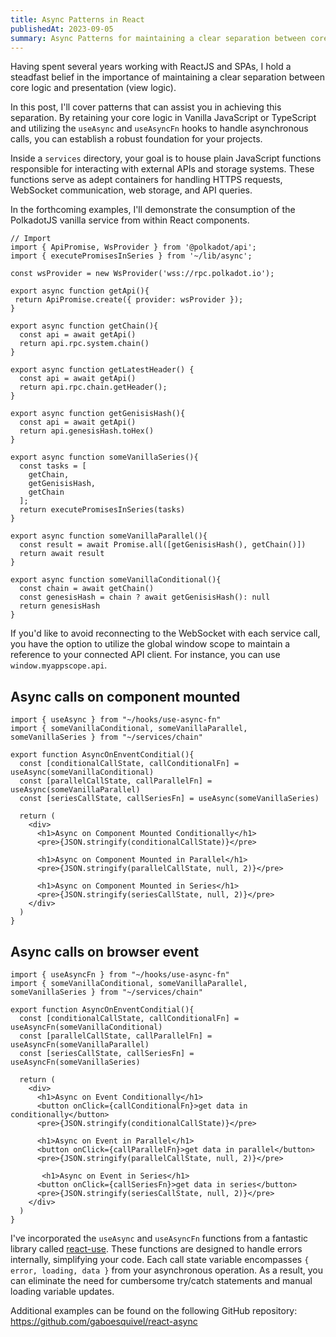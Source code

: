 ```yaml
---
title: Async Patterns in React
publishedAt: 2023-09-05
summary: Async Patterns for maintaining a clear separation between core logic and presentation.
---
```


Having spent several years working with ReactJS and SPAs, I hold a steadfast belief in the importance of maintaining a clear separation between core logic and presentation (view logic). 

In this post, I'll cover patterns that can assist you in achieving this separation. By retaining your core logic in Vanilla JavaScript or TypeScript and utilizing the `useAsync` and `useAsyncFn` hooks to handle asynchronous calls, you can establish a robust foundation for your projects. 

Inside a `services` directory, your goal is to house plain JavaScript functions responsible for interacting with external APIs and storage systems. These functions serve as adept containers for handling HTTPS requests, WebSocket communication, web storage, and API queries. 

In the forthcoming examples, I'll demonstrate the consumption of the PolkadotJS vanilla service from within React components.

```tsx
// Import
import { ApiPromise, WsProvider } from '@polkadot/api';
import { executePromisesInSeries } from '~/lib/async';

const wsProvider = new WsProvider('wss://rpc.polkadot.io');

export async function getApi(){
 return ApiPromise.create({ provider: wsProvider });
}

export async function getChain(){
  const api = await getApi()
  return api.rpc.system.chain()
}

export async function getLatestHeader() {
  const api = await getApi()
  return api.rpc.chain.getHeader();
}

export async function getGenisisHash(){
  const api = await getApi()
  return api.genesisHash.toHex()
}

export async function someVanillaSeries(){
  const tasks = [
    getChain, 
    getGenisisHash, 
    getChain
  ];
  return executePromisesInSeries(tasks)
}

export async function someVanillaParallel(){
  const result = await Promise.all([getGenisisHash(), getChain()])
  return await result
}

export async function someVanillaConditional(){
  const chain = await getChain()
  const genesisHash = chain ? await getGenisisHash(): null
  return genesisHash
}
```

If you'd like to avoid reconnecting to the WebSocket with each service call, you have the option to utilize the global window scope to maintain a reference to your connected API client. For instance, you can use `window.myappscope.api`.

## Async calls on component mounted

```tsx
import { useAsync } from "~/hooks/use-async-fn"
import { someVanillaConditional, someVanillaParallel, someVanillaSeries } from "~/services/chain"

export function AsyncOnEnventConditial(){
  const [conditionalCallState, callConditionalFn] = useAsync(someVanillaConditional)
  const [parallelCallState, callParallelFn] = useAsync(someVanillaParallel)
  const [seriesCallState, callSeriesFn] = useAsync(someVanillaSeries)
  
  return (
    <div>
      <h1>Async on Component Mounted Conditionally</h1>
      <pre>{JSON.stringify(conditionalCallState)}</pre>

      <h1>Async on Component Mounted in Parallel</h1>
      <pre>{JSON.stringify(parallelCallState, null, 2)}</pre>

      <h1>Async on Component Mounted in Series</h1>
      <pre>{JSON.stringify(seriesCallState, null, 2)}</pre>
    </div>
  )
}
```


## Async calls on browser event

```tsx
import { useAsyncFn } from "~/hooks/use-async-fn"
import { someVanillaConditional, someVanillaParallel, someVanillaSeries } from "~/services/chain"

export function AsyncOnEnventConditial(){
  const [conditionalCallState, callConditionalFn] = useAsyncFn(someVanillaConditional)
  const [parallelCallState, callParallelFn] = useAsyncFn(someVanillaParallel)
  const [seriesCallState, callSeriesFn] = useAsyncFn(someVanillaSeries)
  
  return (
    <div>
      <h1>Async on Event Conditionally</h1>
      <button onClick={callConditionalFn}>get data in conditionally</button>
      <pre>{JSON.stringify(conditionalCallState)}</pre>

      <h1>Async on Event in Parallel</h1>
      <button onClick={callParallelFn}>get data in parallel</button>
      <pre>{JSON.stringify(parallelCallState, null, 2)}</pre>

       <h1>Async on Event in Series</h1>
      <button onClick={callSeriesFn}>get data in series</button>
      <pre>{JSON.stringify(seriesCallState, null, 2)}</pre>
    </div>
  )
}
```

I've incorporated the `useAsync` and `useAsyncFn` functions from a fantastic library called <a href="https://github.com/streamich/react-use" target="_blank">react-use</a>. These functions are designed to handle errors internally, simplifying your code. Each call state variable encompasses `{ error, loading, data }` from your asynchronous operation. As a result, you can eliminate the need for cumbersome try/catch statements and manual loading variable updates. 

Additional examples can be found on the following GitHub repository: https://github.com/gaboesquivel/react-async
